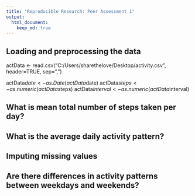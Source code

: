 ```yaml
---
title: "Reproducible Research: Peer Assessment 1"
output: 
  html_document:
    keep_md: true
---
```



## Loading and preprocessing the data

actData <- read.csv("C:/Users/sharethelove/Desktop/activity.csv", header=TRUE, sep=",")

actData$date <- as.Date(actData$date)
actData$steps <- as.numeric(actData$steps)
actData$interval <- as.numeric(actData$interval)

## What is mean total number of steps taken per day?



## What is the average daily activity pattern?



## Imputing missing values



## Are there differences in activity patterns between weekdays and weekends?
